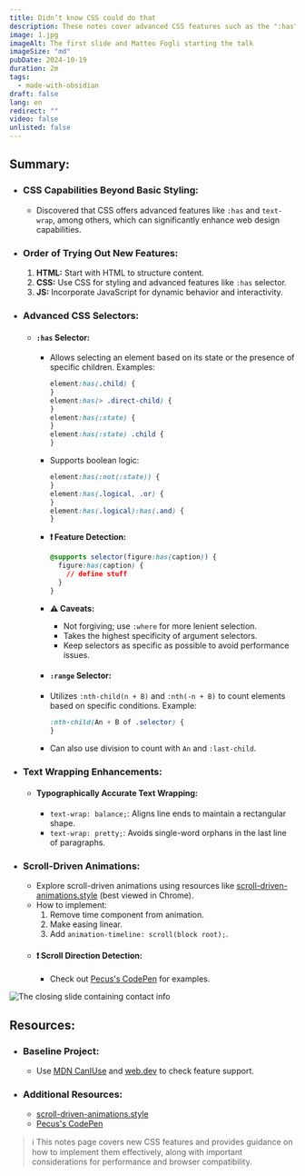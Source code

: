 ```yaml
---
title: Didn’t know CSS could do that
description: These notes cover advanced CSS features such as the ":has" and ":range" selectors, new text wrapping options, and techniques for scroll-driven animations. The guide provides insights into the proper implementation of these features, offers examples of their usage, and highlights important considerations for performance and compatibility with modern browsers
image: 1.jpg
imageAlt: The first slide and Matteo Fogli starting the talk
imageSize: "md"
pubDate: 2024-10-19
duration: 2m
tags:
  - made-with-obsidian
draft: false
lang: en
redirect: ""
video: false
unlisted: false
---
```



## Summary:

- ### CSS Capabilities Beyond Basic Styling:
  - Discovered that CSS offers advanced features like `:has` and `text-wrap`, among others, which can significantly enhance web design capabilities.

- ### Order of Trying Out New Features:
  1. **HTML:** Start with HTML to structure content.
  2. **CSS:** Use CSS for styling and advanced features like `:has` selector.
  3. **JS:** Incorporate JavaScript for dynamic behavior and interactivity.

- ### Advanced CSS Selectors:

  - #### `:has` Selector:
    - Allows selecting an element based on its state or the presence of specific children.
    Examples:
      ```css
      element:has(.child) {
      }
      element:has(> .direct-child) {
      }
      element:has(:state) {
      }
      element:has(:state) .child {
      }
      ```
    - Supports boolean logic:
      ```css
      element:has(:not(:state)) {
      }
      element:has(.logical, .or) {
      }
      element:has(.logical):has(.and) {
      }
      ```
    - **❗ Feature Detection:**
      ```css
      @supports selector(figure:has(caption)) {
        figure:has(caption) {
          // define stuff
        }
      }
      ```
    - **⚠️ Caveats:**
      - Not forgiving; use `:where` for more lenient selection.
      - Takes the highest specificity of argument selectors.
      - Keep selectors as specific as possible to avoid performance issues.

    - #### `:range` Selector:
    - Utilizes `:nth-child(n + B)` and `:nth(-n + B)` to count elements based on specific conditions.
      Example:
        ```css
        :nth-child(An + B of .selector) {
        }
        ```
    - Can also use division to count with `An` and `:last-child`.

- ### Text Wrapping Enhancements:

  - #### Typographically Accurate Text Wrapping:
    - `text-wrap: balance;`: Aligns line ends to maintain a rectangular shape.
    - `text-wrap: pretty;`: Avoids single-word orphans in the last line of paragraphs.

- ### Scroll-Driven Animations:
  - Explore scroll-driven animations using resources like [scroll-driven-animations.style](https://scroll-driven-animations.style) (best viewed in Chrome).
  - How to implement:
    1. Remove time component from animation.
    2. Make easing linear.
    3. Add `animation-timeline: scroll(block root);`.
  - #### ❗ Scroll Direction Detection:
    - Check out [Pecus's CodePen](https://codepen.io/pecus/) for examples.

<Image src={closingPic} alt="The closing slide containing contact info" class="w80%" style="display: block; margin-left: auto; margin-right: auto;"/>

## Resources:

- ### Baseline Project:
  - Use [MDN CanIUse](https://caniuse.com/) and [web.dev](https://web.dev/) to check feature support.

- ### Additional Resources:
  - [scroll-driven-animations.style](https://scroll-driven-animations.style)
  - [Pecus's CodePen](https://codepen.io/pecus/)

> ℹ️
> This notes page covers new CSS features and provides guidance on how to implement them effectively, along with important considerations for performance and browser compatibility.
